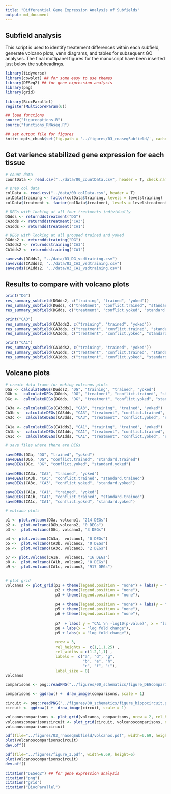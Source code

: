 ```yaml
---
title: "Differential Gene Expression Analysis of Subfields"
output: md_document
---
```


## Subfield analysis

This script is used to identify treatement differences within each subfield, generate volcano plots, venn diagrams, and tables for subsequent GO analyses. The final mutlipanel figures for the manuscript have been inserted just below the subheadings. 

```r
library(tidyverse)
library(cowplot) ## for some easy to use themes
library(DESeq2) ## for gene expression analysis
library(png)
library(grid)

library(BiocParallel)
register(MulticoreParam(6))

## load functions 
source("figureoptions.R")
source("functions_RNAseq.R")

## set output file for figures 
knitr::opts_chunk$set(fig.path = '../figures/03_rnaseqSubfield/', cache = T)
```

## Get varience stabilized gene expression for each tissue

```r
# count data
countData <- read.csv("../data/00_countData.csv", header = T, check.names = F, row.names = 1)

# prep col data
colData <- read.csv("../data/00_colData.csv", header = T)
colData$training <- factor(colData$training, levels = levelstraining)
colData$treatment <- factor(colData$treatment, levels = levelstreatment)

# DEGs with looking at all four treatments individually
DGdds <- returnddstreatment("DG") 
CA3dds <- returnddstreatment("CA3") 
CA1dds <- returnddstreatment("CA1") 

# DEGs with looking at all grouped trained and yoked
DGdds2 <- returnddstraining("DG") 
CA3dds2 <- returnddstraining("CA3") 
CA1dds2 <- returnddstraining("CA1") 

savevsds(DGdds2, "../data/03_DG_vsdtraining.csv")
savevsds(CA3dds2, "../data/03_CA3_vsdtraining.csv")
savevsds(CA1dds2, "../data/03_CA1_vsdtraining.csv")
```

## Results to compare with volcano plots

```r
print("DG")
res_summary_subfield(DGdds2, c("training", "trained", "yoked"))
res_summary_subfield(DGdds, c("treatment", "conflict.trained", "standard.trained"))
res_summary_subfield(DGdds, c("treatment", "conflict.yoked", "standard.yoked"))

print("CA3")
res_summary_subfield(CA3dds2, c("training", "trained", "yoked"))
res_summary_subfield(CA3dds, c("treatment", "conflict.trained", "standard.trained"))
res_summary_subfield(CA3dds, c("treatment", "conflict.yoked", "standard.yoked"))

print("CA1")
res_summary_subfield(CA1dds2, c("training", "trained", "yoked"))
res_summary_subfield(CA1dds, c("treatment", "conflict.trained", "standard.trained"))
res_summary_subfield(CA1dds, c("treatment", "conflict.yoked", "standard.yoked"))
```

## Volcano plots

```r

# create data frame for making volcanos plots
DGa <- calculateDEGs(DGdds2, "DG", "training", "trained", "yoked") 
DGb <-  calculateDEGs(DGdds, "DG", "treatment", "conflict.trained", "standard.trained") 
DGc <-  calculateDEGs(DGdds, "DG", "treatment", "conflict.yoked", "standard.yoked") 

CA3a <- calculateDEGs(CA3dds2, "CA3", "training", "trained", "yoked") 
CA3b <-  calculateDEGs(CA3dds, "CA3", "treatment", "conflict.trained", "standard.trained") 
CA3c <-  calculateDEGs(CA3dds, "CA3", "treatment", "conflict.yoked", "standard.yoked") 

CA1a <- calculateDEGs(CA1dds2, "CA1", "training", "trained", "yoked") 
CA1b <-  calculateDEGs(CA1dds, "CA1", "treatment", "conflict.trained", "standard.trained") 
CA1c <-  calculateDEGs(CA1dds, "CA1", "treatment", "conflict.yoked", "standard.yoked") 

# save files where there are DEGs

saveDEGs(DGa, "DG", "trained", "yoked") 
saveDEGs(DGb, "DG", "conflict.trained", "standard.trained") 
saveDEGs(DGc, "DG", "conflict.yoked", "standard.yoked") 

saveDEGs(CA3a, "CA3", "trained", "yoked") 
saveDEGs(CA3b, "CA3", "conflict.trained", "standard.trained") 
saveDEGs(CA3c, "CA3", "conflict.yoked", "standard.yoked") 

saveDEGs(CA1a, "CA1", "trained", "yoked") 
saveDEGs(CA1b, "CA1", "conflict.trained", "standard.trained") 
saveDEGs(CA1c, "CA1", "conflict.yoked", "standard.yoked") 
```



```r
# volcano plots

p1 <- plot.volcano(DGa, volcano1, "214 DEGs") 
p2 <-  plot.volcano(DGb,volcano2, "0 DEGs") 
p3 <-  plot.volcano(DGc, volcano3, "3 DEGs") 

p4 <- plot.volcano(CA3a,  volcano1, "0 DEGs") 
p5 <-  plot.volcano(CA3b, volcano2, "0 DEGs") 
p6 <-  plot.volcano(CA3c, volcano3, "2 DEGs") 

p7 <- plot.volcano(CA1a,  volcano1, "16 DEGs") 
p8 <-  plot.volcano(CA1b, volcano2, "0 DEGs") 
p9 <-  plot.volcano(CA1c, volcano3, "917 DEGs") 


# plot grid
volcanos <- plot_grid(p1 + theme(legend.position = "none") + labs(y = "DG \n -log10(p-value)"),
                      p2 + theme(legend.position = "none"), 
                      p3 + theme(legend.position = "none"),
                      
                      p4 + theme(legend.position = "none") + labs(y = "CA3 \n -log10(p-value)"),
                      p5 + theme(legend.position = "none"), 
                      p6 + theme(legend.position = "none"), 
                      
                      p7  + labs( y = "CA1 \n -log10(p-value)", x = "log fold change"), 
                      p8 + labs(x = "log fold change"), 
                      p9 + labs(x = "log fold change"), 
                      
                      nrow = 3, 
                      rel_heights =  c(1,1,1.25) ,
                      rel_widths = c(1.2,1,1) ,
                      labels =  c("a", "d", "g",
                                  "b", "e", "h",
                                  "c", "f", "i"),
                      label_size = 8) 
volcanos

comparisons <- png::readPNG("../figures/00_schematics/figure_DEGcomparisons.png")

comparisons <- ggdraw() +  draw_image(comparisons, scale = 1)

circuit <- png::readPNG("../figures/00_schematics/figure_hippocircuit.png")
circuit <- ggdraw() +  draw_image(circuit, scale = 1)

volcanoscomparisons <- plot_grid(volcanos, comparisons, nrow = 2, rel_heights = c(1, 0.1))
volcanoscomparisonscircuit <- plot_grid(circuit, volcanoscomparisons, nrow = 1, rel_widths = c(0.1,1))
volcanoscomparisonscircuit

pdf(file="../figures/03_rnaseqSubfield/volcanos.pdf", width=6.69, height=6)
plot(volcanoscomparisonscircuit)    
dev.off()

pdf(file="../figures/figure_3.pdf", width=6.69, height=6)
plot(volcanoscomparisonscircuit)    
dev.off()
```


```r
citation("DESeq2") ## for gene expression analysis
citation("png")
citation("grid")
citation("BiocParallel")
````